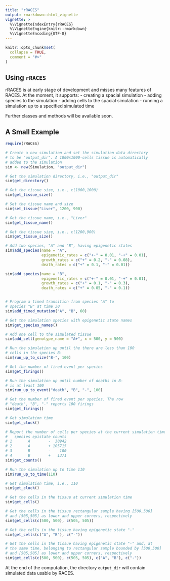 ```yaml
---
title: "rRACES"
output: rmarkdown::html_vignette
vignette: >
  %\VignetteIndexEntry{rRACES}
  %\VignetteEngine{knitr::rmarkdown}
  %\VignetteEncoding{UTF-8}
---
```


```r
knitr::opts_chunk$set(
  collapse = TRUE,
  comment = "#>"
)
```

## Using `rRACES`

rRACES is at early stage of development and misses many features of 
RACES. At the moment, it supports:
- creating a spacial simulation
- adding species to the simulation
- adding cells to the spacial simulation
- running a simulation up to a specified simulated time

Further classes and methods will be available soon.

## A Small Example

```r
require(rRACES)

# Create a new simulation and set the simulation data directory
# to be "output_dir". A 1000x1000-cells tissue is automatically
# added to the simulation
sim <- new(Simulation, "output_dir")

# Get the simulation directory, i.e., "output_dir"
sim$get_directory()

# Get the tissue size, i.e., c(1000,1000)
sim$get_tissue_size()

# Set the tissue name and size
sim$set_tissue("Liver", 1200, 900)

# Get the tissue name, i.e., "Liver"
sim$get_tissue_name()

# Get the tissue size, i.e., c(1200,900)
sim$get_tissue_size()

# Add two species, "A" and "B", having epigenetic states
sim$add_species(name = "A",
                epigenetic_rates = c("+-" = 0.01, "-+" = 0.01),
                growth_rates = c("+" = 0.2, "-" = 0.08),
                death_rates = c("+" = 0.1, "-" = 0.01))

sim$add_species(name = "B",
                epigenetic_rates = c("+-" = 0.01, "-+" = 0.01),
                growth_rates = c("+" = 0.1, "-" = 0.3),
                death_rates = c("+" = 0.05, "-" = 0.1))


# Program a timed transition from species "A" to
# species "B" at time 30
sim$add_timed_mutation("A", "B", 60)

# Get the simulation species with epigenetic state names
sim$get_species_names()

# Add one cell to the simulated tissue
sim$add_cell(genotype_name = "A+", x = 500, y = 500)

# Run the simulation up until the there are less than 100 
# cells in the species B-
sim$run_up_to_size("B-", 100)

# Get the number of fired event per species 
sim$get_firings()

# Run the simulation up until number of deaths in B-
# is at least 100
sim$run_up_to_event("death", "B", "-", 100)

# Get the number of fired event per species. The row
# "death", "B", "-" reports 100 firings
sim$get_firings()

# Get simulation time
sim$get_clock()

# Report the number of cells per species at the current simulation time, e.g.,
#   species epistate counts
# 1       A        -  30942
# 2       A        + 105715
# 3       B        -    100
# 4       B        +   1371
sim$get_counts()

# Run the simulation up to time 110
sim$run_up_to_time(110)

# Get simulation time, i.e., 110
sim$get_clock()

# Get the cells in the tissue at current simulation time
sim$get_cells()

# Get the cells in the tissue rectangular sample having [500,500]
# and [505,505] as lower and upper corners, respectively
sim$get_cells(c(500, 500), c(505, 505))

# Get the cells in the tissue having epigenetic state "-"
sim$get_cells(c("A", "B"), c("-"))

# Get the cells in the tissue having epigenetic state "-" and, at
# the same time, belonging to rectangular sample bounded by [500,500]
# and [505,505] as lower and upper corners, respectively
sim$get_cells(c(500, 500), c(505, 505), c("A", "B"), c("-"))
```

At the end of the computation, the directory `output_dir` will contain 
simulated data usable by RACES. 
